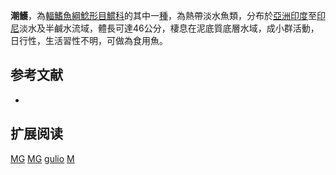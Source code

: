 {{Speciesbox
| name = 潮鱯
| image = Mystus gulio.jpg
| image_width = 250px
| image_caption = 
| status = LC
| status_system = IUCN3.1
| genus = Mystus
| species = gulio
| authority = [[弗朗西斯·布坎南-漢密爾頓|Hamilton]], 1822
| synonyms = *''Pimelodus gulio'', Hamilton, 1822
*''Aoria gulio'', Hamilton, 1822
*''Aspidobagrus gulio'', Hamilton, 1822
*''Bagrus gulio'', Hamilton, 1822
}}
'''潮鱯'''，為[[輻鰭魚綱|輻鰭魚綱]][[鯰形目|鯰形目]][[鱨科|鱨科]]的其中一[[種|種]]，為熱帶淡水魚類，分布於[[亞洲|亞洲]][[印度|印度]]至[[印尼|印尼]]淡水及半鹹水流域，體長可達46公分，棲息在泥底質底層水域，成小群活動，日行性，生活習性不明，可做為食用魚。

==参考文献==
*{{FishBase_species|genus=Mystus|species=gulio|year=2015|month=4}}

== 扩展阅读 ==
{{refbegin}}
{{wikispecies-inline|Mystus gulio|潮鱯}}
{{refend}}
{{Taxonbar|from=Q932361}}

[[Category:IUCN红色名录无危物种|MG]]
[[Category:食用魚|MG]]
[[Category:鱯屬|gulio]]
[[Category:1822年描述的魚類|M]]
